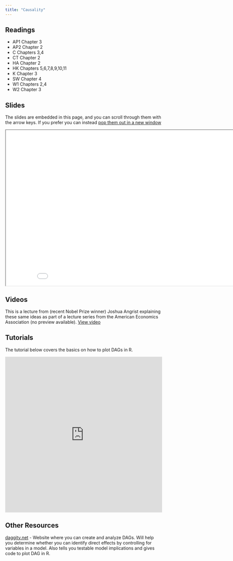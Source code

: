 ```yaml
---
title: "Causality"
---
```



## Readings

- AP1 Chapter 3
- AP2 Chapter 2
- C Chapters 3,4
- CT Chapter 2
- HA Chapter 2
- HK Chapters 5,6,7,8,9,10,11
- K Chapter 3
- SW Chapter 4
- W1 Chapters 2,4
- W2 Chapter 3

## Slides

The slides are embedded in this page, and you can scroll through them with the arrow keys.  If you prefer you can instead <a href="/slides/causality/index.html" target="_blank">pop them out in a new window</a>


<div>

```{=html}
<p align="center"><iframe width="890" height="500" class="slide-deck" src="/slides/causality/"></iframe></p>
```

</div>


## Videos

This is a lecture from (recent Nobel Prize winner) Joshua Angrist explaining these same ideas as part of a lecture series from the American Economics Association (no preview available). <a href="https://events7.mediasite.com/Mediasite/Play/68970a31745148a98e5be9df3e99f59f1d" target="_blank">View video</a>

## Tutorials

The tutorial below covers the basics on how to plot DAGs in R.  

<div>

```{=html}
<p align="center"><iframe height="500" width="100%" frameborder="no" src="http://3.145.56.130:3838/EC655dag/"> </iframe></p>
```

</div>

## Other Resources

[daggity.net](https://dagitty.net) - Website where you can create and analyze DAGs.  Will help you determine whether you can identify direct effects by controlling for variables in a model.  Also tells you testable model implications and gives code to plot DAG in R.



